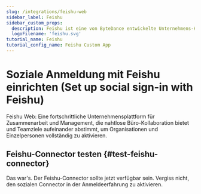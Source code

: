 ```yaml
---
slug: /integrations/feishu-web
sidebar_label: Feishu
sidebar_custom_props:
  description: Feishu ist eine von ByteDance entwickelte Unternehmens-Kollaborationsplattform. (Feishu is an enterprise collaboration platform developed by ByteDance.)
  logoFilename: 'feishu.svg'
tutorial_name: Feishu
tutorial_config_name: Feishu Custom App
---
```




# Soziale Anmeldung mit Feishu einrichten (Set up social sign-in with Feishu)

Feishu Web: Eine fortschrittliche Unternehmensplattform für Zusammenarbeit und Management, die nahtlose Büro-Kollaboration bietet und Teamziele aufeinander abstimmt, um Organisationen und Einzelpersonen vollständig zu aktivieren.

<GuideTip />

<Integration />

## Feishu-Connector testen \{#test-feishu-connector}

Das war's. Der Feishu-Connector sollte jetzt verfügbar sein. Vergiss nicht, den <MainSiteUrl href="/connectors/social-connectors#enable-social-sign-in">sozialen Connector in der Anmeldeerfahrung zu aktivieren</MainSiteUrl>.
